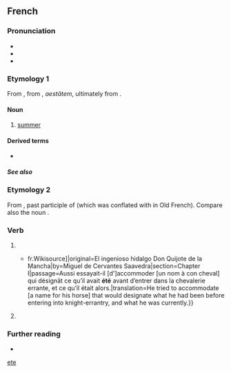 {{also|Appendix:Variations of "ete"}}
==French==

===Pronunciation===
* {{fr-IPA}}
* {{audio|fr|Fr-été-fr CA.ogg|audio}}
* {{homophones|fr|étés|}}

===Etymology 1===
From {{inh|fr|fro|esté}}, from {{inh|fr|la|aestās}}, ''aestātem'', ultimately from {{der|fr|ine-pro|*h₂eydʰ-||burn; fire}}.

====Noun====
{{fr-noun|m}}

# [[summer]]

====Derived terms====
* {{l|fr|heure d'été}}

=====See also=====
{{table:seasons/fr}}

===Etymology 2===
From {{der|fr|la|stātus}}, past participle of {{m|la|sistō}} (which was conflated with {{m|la|sum}} in Old French). Compare also the noun {{doublet|fr|état|notext=1}}.

===Verb===
{{fr-past participle|intr=1}}

# {{inflection of|fr|être||past|part}}
#* {{quote-book|fr|year=1837|author=Louis Viardot|title=L’Ingénieux Hidalgo Don Quichotte de la Manche|url=[s:fr: L’Ingénieux Hidalgo Don Quichotte de la Manche{{!}}fr.Wikisource]|original=El ingenioso hidalgo Don Quijote de la Mancha|by=Miguel de Cervantes Saavedra|section=Chapter I|passage=Aussi essayait-il [d']accommoder [un nom à con cheval] qui désignât ce qu’il avait '''été''' avant d’entrer dans la chevalerie errante, et ce qu’il était alors.|translation=He tried to accommodate [a name for his horse] that would designate what he had been before entering into knight-errantry, and what he was currently.}}
# {{lb|fr|Louisiana French}} {{inflection of|fr|aller||past|part}}

===Further reading===
* {{R:TLFi}}

[[Category:French palindromes|ete]]